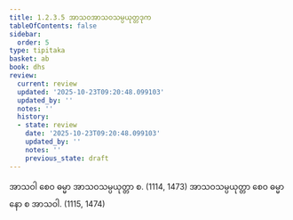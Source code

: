 ```yaml
---
title: 1.2.3.5 အာသဝအာသဝသမ္ပယုတ္တဒုက
tableOfContents: false
sidebar:
  order: 5
type: tipitaka
basket: ab
book: dhs
review:
  current: review
  updated: '2025-10-23T09:20:48.099103'
  updated_by: ''
  notes: ''
  history:
  - state: review
    date: '2025-10-23T09:20:48.099103'
    updated_by: ''
    notes: ''
    previous_state: draft
---
```



<ReviewStatus review={frontmatter.review} showDetails={true} />

<HypothesisAnnotation frontmatter={frontmatter} />

<DynamicBreadcrumb />

<Division number="40" book="dhs" e="ch" v="29" p="7">

<Paragraph number="105" book="dhs">
အာသဝါ စေဝ ဓမ္မာ အာသဝသမ္ပယုတ္တာ စ. (<Emphasis>1114, 1473</Emphasis>)
</Paragraph>

<Paragraph number="106" book="dhs">
အာသဝသမ္ပယုတ္တာ စေဝ ဓမ္မာ နော စ အာသဝါ. (<Emphasis>1115, 1474</Emphasis>)
</Paragraph>
</Division>